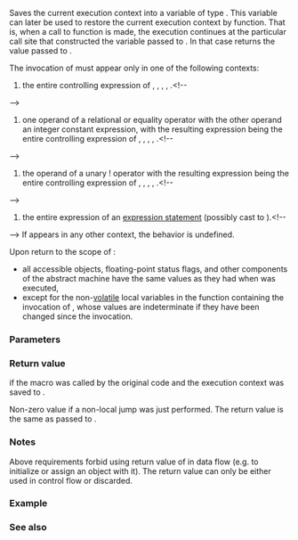 {{title|setjmp}}
{{cpp/utility/program/navbar}}
{{ddcl|header=csetjmp|
#define setjmp(env) /* implementation-defined */
}}

Saves the current execution context into a variable {{c|env}} of type {{lc|std::jmp_buf}}. This variable can later be used to restore the current execution context by {{lc|std::longjmp}} function. That is, when a call to {{lc|std::longjmp}} function is made, the execution continues at the particular call site that constructed the {{lc|std::jmp_buf}} variable passed to {{lc|std::longjmp}}. In that case {{tt|setjmp}} returns the value passed to {{lc|std::longjmp}}.

The invocation of {{tt|setjmp}} must appear only in one of the following contexts:
# the entire controlling expression of {{ltt|cpp/language/if}}, {{ltt|cpp/language/switch}}, {{ltt|cpp/language/while}}, {{ltt|cpp/language/do|do-while}}, {{ltt|cpp/language/for}}.&lt;!--
--&gt;{{source|1=
switch (setjmp(env)) { // ...
}}
# one operand of a relational or equality operator with the other operand an integer constant expression, with the resulting expression being the entire controlling expression of {{ltt|cpp/language/if}}, {{ltt|cpp/language/switch}}, {{ltt|cpp/language/while}}, {{ltt|cpp/language/do|do-while}}, {{ltt|cpp/language/for}}.&lt;!--
--&gt;{{source|1=
if (setjmp(env) &gt; 0) { // ...
}}
# the operand of a unary ! operator with the resulting expression being the entire controlling expression of {{ltt|cpp/language/if}}, {{ltt|cpp/language/switch}}, {{ltt|cpp/language/while}}, {{ltt|cpp/language/do|do-while}}, {{ltt|cpp/language/for}}.&lt;!--
--&gt;{{source|1=
while (!setjmp(env)) { // ...
}}
# the entire expression of an [[cpp/language/statements#Expression statements|expression statement]] (possibly cast to {{c/core|void}}).&lt;!--
--&gt;{{source|1=
setjmp(env);
}}
If {{tt|setjmp}} appears in any other context, the behavior is undefined.

{{rev begin}}
{{rev|since=c++20|
Additionally, the behavior is undefined if {{tt|setjmp}} is invoked in a [[cpp/language/coroutines|coroutine]] in a place where the {{c/core|co_await}} operator may be used.
}}
{{rev end}}

Upon return to the scope of {{tt|setjmp}}:
* all accessible objects, floating-point status flags, and other components of the abstract machine have the same values as they had when {{lc|std::longjmp}} was executed,
* except for the non-[[cpp/language/cv|volatile]] local variables in the function containing the invocation of {{tt|setjmp}}, whose values are indeterminate if they have been changed since the {{tt|setjmp}} invocation.

===Parameters===
{{par begin}}
{{par|env|variable to save the execution state of the program to}}
{{par end}}

===Return value===
{{c|0}} if the macro was called by the original code and the execution context was saved to {{c|env}}.

Non-zero value if a non-local jump was just performed. The return value is the same as passed to {{lc|std::longjmp}}.

===Notes===
Above requirements forbid using return value of {{tt|setjmp}} in data flow (e.g. to initialize or assign an object with it). The return value can only be either used in control flow or discarded.

===Example===
{{cpp/utility/program/example setjmp}}

===See also===
{{dsc begin}}
{{dsc inc|cpp/utility/program/dsc longjmp}}
{{dsc see c|c/program/setjmp}}
{{dsc end}}

{{langlinks|de|es|fr|it|ja|pt|ru|zh}}